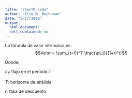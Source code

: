 ```yaml
---
title: "ztestM_code"
author: "Erin M. Buchanan"
date: "3/17/2018"
output: 
  html_document:
  self_contained: no
---
```

  
  
  La fórmula de valor intrínseco es: $$Valor = \sum_{t=0}^T \frac{\pi_t}{(1+r)^t}$$
  
  Donde: 
  
  $\pi_t$: flujo en el periodo $t$
  
  $T$: horizonte de análisis
  
  $r$: tasa de descuento